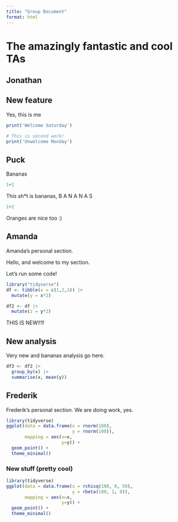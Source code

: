 ```yaml
---
title: "Group Document"
format: html
---
```


# The amazingly fantastic and cool TAs

## Jonathan

## New feature

Yes, this is me

```r

print('Welcome Saturday')
```

```r
# This is second work!
print('Unwelcome Monday')
```

## Puck

Bananas

```r
1+1
```

This sh\*t is bananas, B A N A N A S

```r
1+2
```


Oranges are nice too :)

## Amanda

Amanda's personal section.

Hello, and welcome to my section.

Let's run some code!

```r
library("tidyverse")
df <- tibble(x = c(1,2,3)) |> 
  mutate(y = x*2)
```

```r
df2 <- df |> 
  mutate(z = y*2)
```

THIS IS NEW!!1!

## New analysis

Very new and bananas analysis go here.

```r
df3 <- df2 |> 
  group_by(x) |> 
  summarise(x, mean(y))
```

## Frederik

Frederik's personal section. We are doing work, yes.

```r
library(tidyverse)
ggplot(data = data.frame(x = rnorm(100),
                         y = rnorm(100)),
       mapping = aes(x=x,
                     y=y)) + 
  geom_point() +
  theme_minimal()
```

### New stuff (pretty cool)

```r
library(tidyverse)
ggplot(data = data.frame(x = rchisq(100, 0, 50),
                         y = rbeta(100, 1, 8)),
       mapping = aes(x=x,
                     y=y)) + 
  geom_point() +
  theme_minimal()
```
